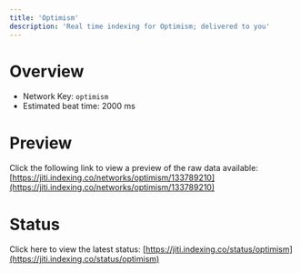 ```yaml
---
title: 'Optimism'
description: 'Real time indexing for Optimism; delivered to you'
---
```


# Overview
- Network Key: `optimism`
- Estimated beat time: 2000 ms

# Preview
Click the following link to view a preview of the raw data available: [https://jiti.indexing.co/networks/optimism/133789210](https://jiti.indexing.co/networks/optimism/133789210)

# Status
Click here to view the latest status: [https://jiti.indexing.co/status/optimism](https://jiti.indexing.co/status/optimism)
